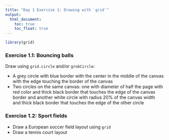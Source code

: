 ```yaml
---
title: "Day 1 Exercise 1: Drawing with `grid`"
output:
  html_document:
    toc: true
    toc_float: true
---
```




```r
library(grid)
```


### Exercise 1.1: Bouncing balls


Draw using `grid.circle` and/or `grobCircle`:

* A grey circle with blue border with the center in the middle of the canvas with the edge touching the border of the canvas
* Two circles on the same canvas: one with diameter of half the page with red color and thick black border that touches the edge of the canvas border and another white circle with radius 20% of the canvas width and thick black border that touches the edge of the other circle


### Exercise 1.2: Sport fields


* Draw a European soccer field layout using `grid`
* Draw a tennis court layout
